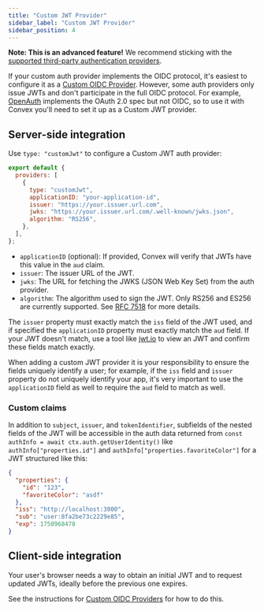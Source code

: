 ```yaml
---
title: "Custom JWT Provider"
sidebar_label: "Custom JWT Provider"
sidebar_position: 4
---
```


**Note: This is an advanced feature!** We recommend sticking with the
[supported third-party authentication providers](/auth.mdx).

If your custom auth provider implements the OIDC protocol, it's easiest to
configure it as a [Custom OIDC Provider](/auth/advanced/custom-auth). However,
some auth providers only issue JWTs and don't participate in the full OIDC
protocol. For example, [OpenAuth](https://openauth.js.org/) implements the OAuth
2.0 spec but not OIDC, so to use it with Convex you'll need to set it up as a
Custom JWT provider.

## Server-side integration

Use `type: "customJwt"` to configure a Custom JWT auth provider:

```js noDialect title="convex/auth.config.js"
export default {
  providers: [
    {
      type: "customJwt",
      applicationID: "your-application-id",
      issuer: "https://your.issuer.url.com",
      jwks: "https://your.issuer.url.com/.well-known/jwks.json",
      algorithm: "RS256",
    },
  ],
};
```

- `applicationID` (optional): If provided, Convex will verify that JWTs have
  this value in the `aud` claim.
- `issuer`: The issuer URL of the JWT.
- `jwks`: The URL for fetching the JWKS (JSON Web Key Set) from the auth
  provider.
- `algorithm`: The algorithm used to sign the JWT. Only RS256 and ES256 are
  currently supported. See
  [RFC 7518](https://datatracker.ietf.org/doc/html/rfc7518#section-3.1) for more
  details.

The `issuer` property must exactly match the `iss` field of the JWT used, and if
specified the `applicationID` property must exactly match the `aud` field. If
your JWT doesn't match, use a tool like [jwt.io](https://jwt.io/) to view an JWT
and confirm these fields match exactly.

When adding a custom JWT provider it is your responsibility to ensure the fields
uniquely identify a user; for example, if the `iss` field and `issuer` property
do not uniquely identify your app, it's very important to use the
`applicationID` field as well to require the `aud` field to match as well.

### Custom claims

In addition to `subject`, `issuer`, and `tokenIdentifier`, subfields of the
nested fields of the JWT will be accessible in the auth data returned from
`const authInfo = await ctx.auth.getUserIdentity()` like
`authInfo["properties.id"]` and `authInfo["properties.favoriteColor"]` for a JWT
structured like this:

```json
{
  "properties": {
    "id": "123",
    "favoriteColor": "asdf"
  },
  "iss": "http://localhost:3000",
  "sub": "user:8fa2be73c2229e85",
  "exp": 1750968478
}
```

## Client-side integration

Your user's browser needs a way to obtain an initial JWT and to request updated
JWTs, ideally before the previous one expires.

See the instructions for
[Custom OIDC Providers](/auth/advanced/custom-auth#client-side-integration) for
how to do this.
